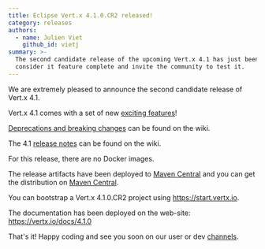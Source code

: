 ```yaml
---
title: Eclipse Vert.x 4.1.0.CR2 released!
category: releases
authors:
  - name: Julien Viet
    github_id: vietj
summary: >-
  The second candidate release of the upcoming Vert.x 4.1 has just been released. We
  consider it feature complete and invite the community to test it.
---
```


We are extremely pleased to announce the second candidate release of Vert.x 4.1.

Vert.x 4.1 comes with a set of new [exciting features](https://vertx.io/blog/whats-new-in-vert-x-4-1/)!

[Deprecations and breaking changes](https://github.com/vert-x3/wiki/wiki/4.1.0-Deprecations-and-breaking-changes)
 can be found on the wiki.

The 4.1 [release notes](https://github.com/vert-x3/wiki/wiki/4.1.0-Release-Notes) can be found on the wiki.

For this release, there are no Docker images.

The release artifacts have been deployed to [Maven Central](https://search.maven.org/search?q=g:io.vertx%20AND%20v:4.1.0.CR2) and you can get the distribution on [Maven Central](https://repo1.maven.org/maven2/io/vertx/vertx-stack-manager/4.1.0.CR2/).

You can bootstrap a Vert.x 4.1.0.CR2 project using https://start.vertx.io.

The documentation has been deployed on the web-site: https://vertx.io/docs/4.1.0

That's it! Happy coding and see you soon on our user or dev [channels](https://vertx.io/community).
